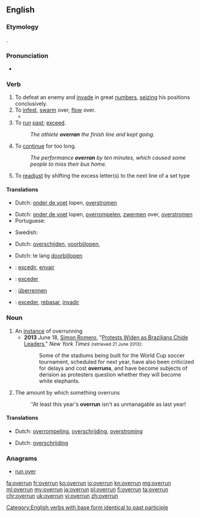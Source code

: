 ==English==

===Etymology===
{{prefix|over|run}}.

===Pronunciation===
* {{IPA|/ˈovərʌn/}}

===Verb===
{{en-verb|overruns|overrunning|overran|overrun}}
{{context|transitive|lang=en}}

# To defeat an enemy and [[invade]] in great [[numbers]], [[seizing]] his positions conclusively.
# To [[infest]], [[swarm]] over, [[flow]] over.
#* {{quote-news|year=2012|date=November 7|author=Matt Bai|title=Winning a Second Term, Obama Will Confront Familiar Headwinds|work=New York Times|url=http://www.nytimes.com/2012/11/07/us/politics/in-president-obamas-second-term-familiar-challenges.html?pagewanted=all&_r=0
|passage=As President Obama turns his attention once again to filling out a cabinet and writing an Inaugural Address, this much is clear: he should not expect to bask in a surge of national unity, or to witness a crowd of millions '''overrun''' the Mall just to say they were there.}}
# To [[run]] [[past]]; [[exceed]].
#: ''The athlete '''overran''' the finish line and kept going.''
# To [[continue]] for too long.
#: ''The performance '''overran''' by ten minutes, which caused some people to miss their bus home.''
# To [[readjust]] by shifting the excess letter(s) to the next line of a set type

====Translations====
{{trans-top|to defeat an enemy and invade in great numbers}}
* Dutch: [[onder de voet]] lopen, [[overstromen]]
{{trans-mid}}
{{trans-bottom}}

{{trans-top|to infest, swarm over}}
* Dutch: [[onder de voet]] lopen, [[overrompelen]], [[zwermen]] over, [[overstromen]]
* Portuguese: {{t+|pt|infestar}}
{{trans-mid}}
* Swedish: {{t|sv|översvämma}}
{{trans-bottom}}

{{trans-top|to run past, exceed}}
* Dutch: [[overschijden]], [[voorbijlopen]], {{t+|nl|inhalen}}
{{trans-mid}}
{{trans-bottom}}

{{trans-top|to readjust by shifting the excess letter(s) to the next line}}
{{trans-mid}}
{{trans-bottom}}

{{trans-top|to continue for too long}}
* Dutch: te lang [[doorbijlopen]]
{{trans-mid}}
{{trans-bottom}}

{{checktrans-top}}
* {{ttbc|ca}}: [[excedir]], [[envair]]
* {{ttbc|fr}}: [[exceder]]
{{trans-mid}}
* {{ttbc|de}}: [[überrennen]]
* {{ttbc|es}}: [[exceder]], [[rebasar]], [[invadir]]
{{trans-bottom}}

===Noun===
{{en-noun}}

# An [[instance]] of overrunning
#* '''2013''' June 18, [[w:Simon Romero|Simon Romero]], "[http://www.nytimes.com/2013/06/19/world/americas/brazilian-leaders-brace-for-more-protests.html Protests Widen as Brazilians Chide Leaders]," ''New York Times'' <small>(retrieved 21 June 2013)</small>:
#*: Some of the stadiums being built for the World Cup soccer tournament, scheduled for next year, have also been criticized for delays and cost '''overruns''', and have become subjects of derision as protesters question whether they will become white elephants. 
# The amount by which something overruns
#: ''At least this year's '''overrun''' isn't as unmanagable as last year!

====Translations====
{{trans-top|instance of overrunning}}
* Dutch: [[overrompeling]], [[overschrijding]], [[overstroming]]
{{trans-mid}}
{{trans-bottom}}

{{trans-top|amount by which something overruns}}
* Dutch: [[overschrijding]]
{{trans-mid}}
{{trans-bottom}}

===Anagrams===
* [[run over#English|run over]]

[[Category:English verbs with base form identical to past participle]]

[[fa:overrun]]
[[fr:overrun]]
[[ko:overrun]]
[[io:overrun]]
[[kn:overrun]]
[[mg:overrun]]
[[ml:overrun]]
[[my:overrun]]
[[ja:overrun]]
[[pl:overrun]]
[[fi:overrun]]
[[ta:overrun]]
[[chr:overrun]]
[[uk:overrun]]
[[vi:overrun]]
[[zh:overrun]]